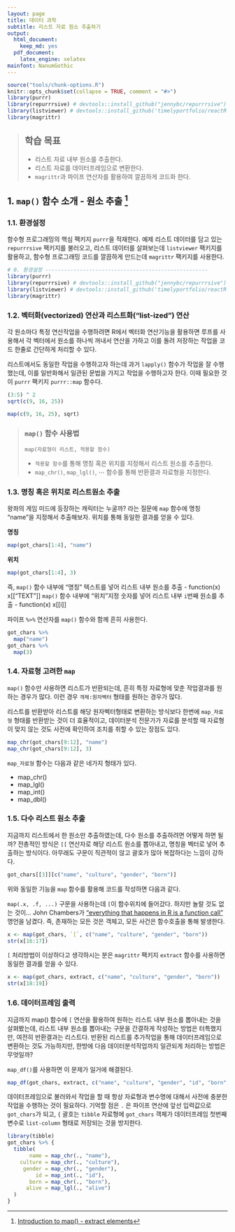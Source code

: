 ```yaml
---
layout: page
title: 데이터 과학
subtitle: 리스트 자료 원소 추출하기
output:
  html_document: 
    keep_md: yes
  pdf_document:
    latex_engine: xelatex
mainfont: NanumGothic
---
```



```r
source("tools/chunk-options.R")  
knitr::opts_chunk$set(collapse = TRUE, comment = "#>")
library(purrr)
library(repurrrsive) # devtools::install_github("jennybc/repurrrsive")
library(listviewer) # devtools::install_github('timelyportfolio/reactR')
library(magrittr)
```

> ## 학습 목표 {.objectives}
>
> * 리스트 자료 내부 원소를 추출한다.
> * 리스트 자료를 데이터프레임으로 변환한다.
> * `magrittr`과 파이프 연산자를 활용하여 깔끔하게 코드화 한다.


## 1. `map()` 함수 소개 - 원소 추출 [^jennybc-purrr-extract]

[^jennybc-purrr-extract]: [Introduction to map() - extract elements](https://jennybc.github.io/purrr-tutorial/ls01_map-name-position-shortcuts.html)

### 1.1. 환경설정

함수형 프로그래밍의 핵심 팩키지 `purrr`을 적재한다.
예제 리스트 데이터를 담고 있는 `repurrrsive` 팩키지를 불러오고, 
리스트 데이터를 살펴보는데 `listviewer` 팩키지를 활용하고,
함수형 프로그래밍 코드를 깔끔하게 만드는데 `magrittr` 팩키지를 사용한다.

``` r
# 0. 환경설정 ----------------------------------------------------
library(purrr)
library(repurrrsive) # devtools::install_github("jennybc/repurrrsive")
library(listviewer) # devtools::install_github('timelyportfolio/reactR')
library(magrittr)
```

### 1.2. 벡터화(vectorized) 연산과 리스트화("list-ized") 연산

각 원소마다 특정 연산작업을 수행하려면 R에서 벡터화 연산기능을 활용하면
루프를 사용해서 각 벡터에서 원소를 하나씩 꺼내서 연산을 가하고 이를 돌려 저장하는 작업을 코드 한줄로 
간단하게 처리할 수 있다. 

리스트에서도 동일한 작업을 수행하고자 하는데 과거 `lapply()` 함수가 작업을 잘 수행했는데, 
이를 일반화해서 일관된 문법을 가지고 작업을 수행하고자 한다. 이때 필요한 것이 `purrr` 팩키지 `purrr::map` 함수다.


``` r
(3:5) ^ 2
sqrt(c(9, 16, 25))

map(c(9, 16, 25), sqrt)
```

> ### `map()` 함수 사용법 {.callout}
> 
> `map(자료형이 리스트, 적용할 함수)`
>
> - `적용할 함수`를 통해 명칭 혹은 위치를 지정해서 리스트 원소를 추출한다.
> - `map_chr()`, `map_lgl()`, $\cdots$ 함수를 통해 반환결과 자료형을 지정한다.

### 1.3. 명칭 혹은 위치로 리스트원소 추출

왕좌의 게임 미드에 등장하는 캐릭터는 누굴까? 라는 질문에 `map` 함수에 
명칭 "name"을 지정해서 추출해보자. 위치를 통해 동일한 결과를 얻을 수 있다.

<div class = "row">
<div class = "col-md-6">
**명칭**
```r
map(got_chars[1:4], "name")
```
</div>
<div class = "col-md-6">
**위치**
```r
map(got_chars[1:4], 3)
```
</div>
</div>

즉, `map()` 함수 내부에 "명칭" 텍스트를 넣어 리스트 내부 원소를 추출
- function(x) x[["TEXT"]]
`map()` 함수 내부에 "위치"지정 숫자를 넣어 리스트 내부 `i`번째 원소를 추출
- function(x) x[[i]]

파이프 `%>%` 연산자를 `map()` 함수와 함께 흔히 사용한다.

``` r
got_chars %>% 
  map("name")
got_chars %>% 
  map(3)
```

### 1.4. 자료형 고려한 `map`

`map()` 함수만 사용하면 리스트가 반환되는데, 흔히 특정 자료형에 맞춘 작업결과를 원하는 경우가 많다.
이런 경우 `객체:원자벡터` 형태를 원하는 경우가 많다.

리스트를 반환받아 리스트를 해당 원자벡터형태로 변환하는 방식보다 한번에 `map_자료형` 형태를 
반환받는 것이 더 효율적이고, 데이터분석 전문가가 자료를 분석할 때 자료형이 맞지 않는 것도 
사전에 확인하여 조치를 취할 수 있는 장점도 있다. 

``` r
map_chr(got_chars[9:12], "name")
map_chr(got_chars[9:12], 3)
```

`map_자료형` 함수는 다음과 같은 네가지 형태가 있다.

- map_chr()
- map_lgl()
- map_int()
- map_dbl()

### 1.5. 다수 리스트 원소 추출

지금까지 리스트에서 한 원소만 추출하였는데, 다수 원소를 추출하려면 어떻게 하면 될까?
전총적인 방식은 `[[` 연산자로 해당 리스트 원소를 뽑아내고, 명칭을 벡터로 넣어 추출하는 방식이다.
아무래도 구문이 직관적이 않고 괄호가 많아 복잡하다는 느낌이 강하다.

``` r
got_chars[[3]][c("name", "culture", "gender", "born")]
```

위와 동일한 기능을 `map` 함수를 활용해 코드를 작성하면 다음과 같다.

`map(.x, .f, ...)` 구문을 사용하는데 `[`이 함수위치에 들어갔다. 하지만 놀랄 것도 없는 것이...
John Chambers가 [“everything that happens in R is a function call”](http://adv-r.had.co.nz/Functions.html#all-calls) 명언을 남겼다. 즉,
존재하는 모든 것은 객체고, 모든 사건은 함수호출을 통해 발생한다.

``` r
x <- map(got_chars, `[`, c("name", "culture", "gender", "born"))
str(x[16:17])
```

`[` 처리방법이 이상하다고 생각하시는 분은 `magrittr` 팩키지 `extract` 함수를 사용하면 동일한 결과를 얻을 수 있다.

``` r
x <- map(got_chars, extract, c("name", "culture", "gender", "born"))
str(x[18:19])
```

### 1.6. 데이터프레임 출력

지금까지 map() 함수에 `[` 연산을 활용하여 원하는 리스트 내부 원소를 뽑아내는 것을 살펴봤는데,
리스트 내부 원소를 뽑아내는 구문을 간결하게 작성하는 방법은 터특했지만, 여전히 반환결과는 리스트다.
반환된 리스트를 추가작업을 통해 데이터프레임으로 변환하는 것도 가능하지만, 
한방에 다음 데이터분석작업까지 일관되게 처리하는 방법은 무엇일까? 

`map_df()`를 사용하면 이 문제가 일거에 해결된다.

``` r
map_df(got_chars, extract, c("name", "culture", "gender", "id", "born", "alive"))
```

데이터프레임으로 불러와서 작업을 할 때 항상 자료형과 변수명에 대해서 사전에 충분한 작업을 수행하는 것이 필요하다.
기억할 점은 `.` 은 파이프 연산에 앞선 입력값으로 `got_chars`가 되고, `{` 괄호는 `tibble` 자료형에 `got_chars` 객체가
데이터프레임 첫번째 변수로 `list-column` 형태로 저장되는 것을 방지한다.

``` r
library(tibble)
got_chars %>% {
  tibble(
       name = map_chr(., "name"),
    culture = map_chr(., "culture"),
     gender = map_chr(., "gender"),       
         id = map_int(., "id"),
       born = map_chr(., "born"),
      alive = map_lgl(., "alive")
  )
}
```